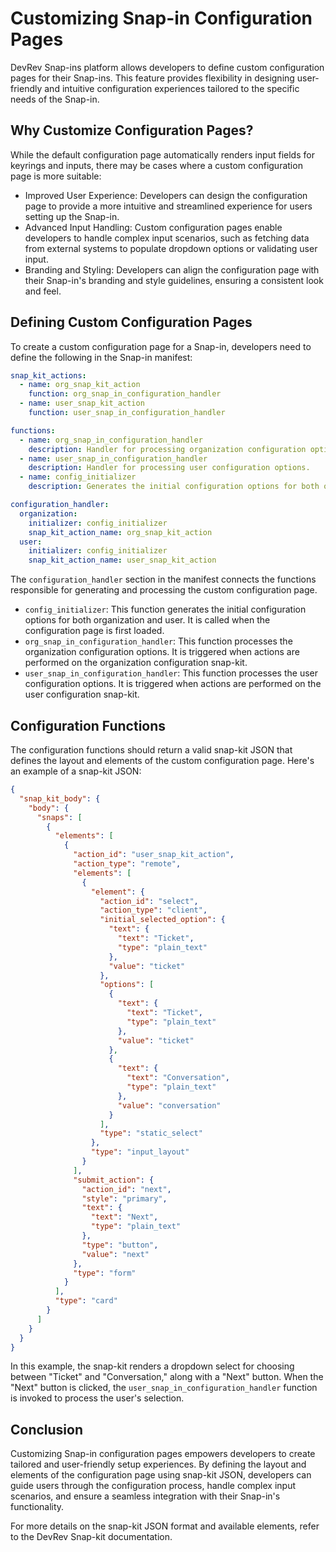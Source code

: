 # Customizing Snap-in Configuration Pages

DevRev Snap-ins platform allows developers to define custom configuration pages for their Snap-ins. This feature provides flexibility in designing user-friendly and intuitive configuration experiences tailored to the specific needs of the Snap-in.

## Why Customize Configuration Pages?

While the default configuration page automatically renders input fields for keyrings and inputs, there may be cases where a custom configuration page is more suitable:

- Improved User Experience: Developers can design the configuration page to provide a more intuitive and streamlined experience for users setting up the Snap-in.
- Advanced Input Handling: Custom configuration pages enable developers to handle complex input scenarios, such as fetching data from external systems to populate dropdown options or validating user input.
- Branding and Styling: Developers can align the configuration page with their Snap-in's branding and style guidelines, ensuring a consistent look and feel.

## Defining Custom Configuration Pages

To create a custom configuration page for a Snap-in, developers need to define the following in the Snap-in manifest:

```yaml
snap_kit_actions:
  - name: org_snap_kit_action
    function: org_snap_in_configuration_handler
  - name: user_snap_kit_action
    function: user_snap_in_configuration_handler

functions:
  - name: org_snap_in_configuration_handler
    description: Handler for processing organization configuration options.
  - name: user_snap_in_configuration_handler
    description: Handler for processing user configuration options.
  - name: config_initializer
    description: Generates the initial configuration options for both organization and user.

configuration_handler:
  organization:
    initializer: config_initializer
    snap_kit_action_name: org_snap_kit_action
  user:
    initializer: config_initializer
    snap_kit_action_name: user_snap_kit_action
```

The `configuration_handler` section in the manifest connects the functions responsible for generating and processing the custom configuration page.

- `config_initializer`: This function generates the initial configuration options for both organization and user. It is called when the configuration page is first loaded.
- `org_snap_in_configuration_handler`: This function processes the organization configuration options. It is triggered when actions are performed on the organization configuration snap-kit.
- `user_snap_in_configuration_handler`: This function processes the user configuration options. It is triggered when actions are performed on the user configuration snap-kit.

## Configuration Functions

The configuration functions should return a valid snap-kit JSON that defines the layout and elements of the custom configuration page. Here's an example of a snap-kit JSON:

```json
{
  "snap_kit_body": {
    "body": {
      "snaps": [
        {
          "elements": [
            {
              "action_id": "user_snap_kit_action",
              "action_type": "remote",
              "elements": [
                {
                  "element": {
                    "action_id": "select",
                    "action_type": "client",
                    "initial_selected_option": {
                      "text": {
                        "text": "Ticket",
                        "type": "plain_text"
                      },
                      "value": "ticket"
                    },
                    "options": [
                      {
                        "text": {
                          "text": "Ticket",
                          "type": "plain_text"
                        },
                        "value": "ticket"
                      },
                      {
                        "text": {
                          "text": "Conversation",
                          "type": "plain_text"
                        },
                        "value": "conversation"
                      }
                    ],
                    "type": "static_select"
                  },
                  "type": "input_layout"
                }
              ],
              "submit_action": {
                "action_id": "next",
                "style": "primary",
                "text": {
                  "text": "Next",
                  "type": "plain_text"
                },
                "type": "button",
                "value": "next"
              },
              "type": "form"
            }
          ],
          "type": "card"
        }
      ]
    }
  }
}
```

In this example, the snap-kit renders a dropdown select for choosing between "Ticket" and "Conversation," along with a "Next" button. When the "Next" button is clicked, the `user_snap_in_configuration_handler` function is invoked to process the user's selection.

## Conclusion

Customizing Snap-in configuration pages empowers developers to create tailored and user-friendly setup experiences. By defining the layout and elements of the configuration page using snap-kit JSON, developers can guide users through the configuration process, handle complex input scenarios, and ensure a seamless integration with their Snap-in's functionality.

For more details on the snap-kit JSON format and available elements, refer to the DevRev Snap-kit documentation.